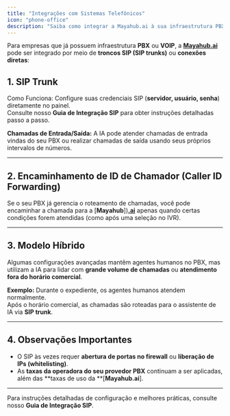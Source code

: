 ```yaml
---
title: "Integrações com Sistemas Telefônicos"
icon: "phone-office"
description: "Saiba como integrar a Mayahub.ai à sua infraestrutura PBX ou VOIP existente por meio de troncos SIP (SIP trunks) "
---
```


Para empresas que já possuem infraestrutura **PBX** ou **VOIP**, a [**Mayahub.ai**](http://Mayahub.ai) pode ser integrado por meio de **troncos SIP (SIP trunks)** ou **conexões diretas**:

## 1. SIP Trunk

Como Funciona: Configure suas credenciais SIP (**servidor, usuário, senha**) diretamente no painel.\
Consulte nosso **Guia de Integração SIP** para obter instruções detalhadas passo a passo.

**Chamadas de Entrada/Saída:** A IA pode atender chamadas de entrada vindas do seu PBX ou realizar chamadas de saída usando seus próprios intervalos de números.

---

## 2. Encaminhamento de ID de Chamador (Caller ID Forwarding)

Se o seu PBX já gerencia o roteamento de chamadas, você pode encaminhar a chamada para a [**Mayahub**])[**.ai**](http://Mayahub.ai) apenas quando certas condições forem atendidas (como após uma seleção no IVR).

---

## 3. Modelo Híbrido

Algumas configurações avançadas mantêm agentes humanos no PBX, mas utilizam a IA para lidar com **grande volume de chamadas** ou **atendimento fora do horário comercial**.

**Exemplo:** Durante o expediente, os agentes humanos atendem normalmente.\
Após o horário comercial, as chamadas são roteadas para o assistente de IA via **SIP trunk**.

---

## 4. Observações Importantes

- O SIP às vezes requer **abertura de portas no firewall** ou **liberação de IPs (whitelisting)**.
- As **taxas da operadora do seu provedor PBX** continuam a ser aplicadas, além das \*\*taxas de uso da \*\*[**Mayahub.ai**].

---

Para instruções detalhadas de configuração e melhores práticas, consulte nosso **Guia de Integração SIP**.
